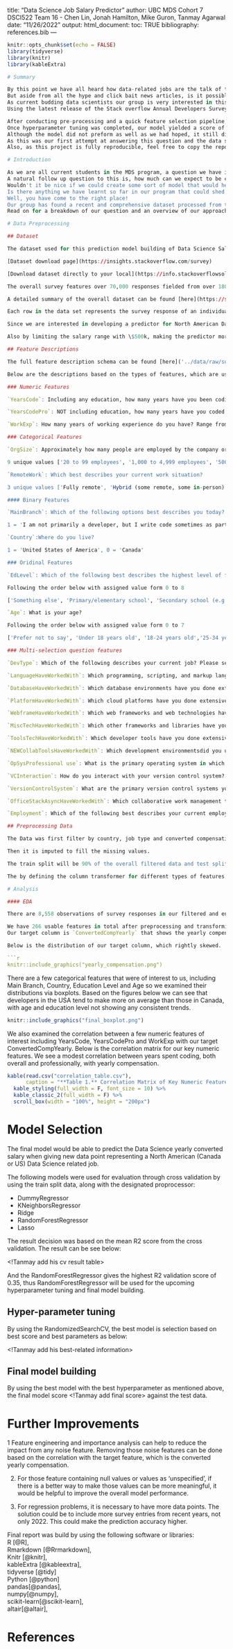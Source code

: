 
title: "Data Science Job Salary Predictor"
author: UBC MDS Cohort 7 DSCI522 Team 16 - Chen Lin, Jonah Hamilton, Mike Guron, Tanmay Agarwal
date: "11/26/2022" 
output: 
  html_document:
    toc: TRUE
bibliography: references.bib
---
```r
knitr::opts_chunk$set(echo = FALSE)
library(tidyverse)
library(knitr)
library(kableExtra)

# Summary

By this point we have all heard how data-related jobs are the talk of the town and by just learning to code you could be raking in a 6-figure salary in no time.
But aside from all the hype and click bait news articles, is it possible to predict how much compensation you can expect given your experience and other related factors?
As current budding data scientists our group is very interested in this question.
Using the latest release of the Stack overflow Annual Developers Survey, we set out to build a machine learning model to predict the total yearly compensation for data-related jobs.

After conducting pre-processing and a quick feature selection pipeline, we decided to use a Random Forrest Regressoras our final model.
Once hyperparameter tuning was completed, our model yielded a score of BLANK on unseen training data.
Although the model did not preform as well as we had hoped, it still did better than the Dummy Regressor!
As this was our first attempt at answering this question and the data set we chose ended up being very difficult to work with given the way data was recorded from the survey, we all agree that this was a good staring point and that results could be improved with some focused feature engineering.
Also, as this project is fully reproducible, feel free to copy the repo and give it a try yourself!

# Introduction

As we are all current students in the MDS program, a question we have is: where will we end up working after this program is over??
A natural follow up question to this is, how much can we expect to be compensated given our previous experience, target industry, geographic location, etc.
Wouldn't it be nice if we could create some sort of model that would help us gain insight into this question?
Is there anything we have learnt so far in our program that could shed some light on this conundrum?
Well, you have come to the right place!
Our group has found a recent and comprehensive dataset processed from the Stack overflow Annual Developers Survey which we will use to build a predictive machine learning model to help answer this burning question that is on our and the rest of our cohort's mind!
Read on for a breakdown of our question and an overview of our approach.

# Data Preprocessing

## Dataset

The dataset used for this prediction model building of Data Science Salary Predictor is from 2022 Stack Overflow Annual Developer Survey, can be obtained from links below:

[Dataset download page](https://insights.stackoverflow.com/survey)

[Download dataset directly to your local](https://info.stackoverflowsolutions.com/rs/719-EMH-566/images/stack-overflow-developer-survey-2022.zip)

The overall survey features over 70,000 responses fielded from over 180 countries, examining all aspects of the developer experience from learning to code to favorite technologies for version control and workplace experience.

A detailed summary of the overall dataset can be found [here](https://survey.stackoverflow.co/2022/)

Each row in the data set represents the survey response of an individual working in a data-related career including information on skills, experience, technologies worked with, and demographics.

Since we are interested in developing a predictor for North American Data Science Salaries, the dataset was subset to only include responses from individuals in Canada and the United States as a proxy for the whole of North America as the bulk of the responses are from these two countries.

Also by limiting the salary range with \$500k, making the predictor more reliable for the majority of the Data Science community.

## Feature Descriptions

The full feature description schema can be found [here]('../data/raw/survey_results_schema.csv').

Below are the descriptions based on the types of features, which are used for data pre-processing:

### Numeric Features

`YearsCode`: Including any education, how many years have you been coding in total? Range from 0 year to over 50 years

`YearsCodePro`: NOT including education, how many years have you coded professionally (as a part of your work)? Range from 0 year to over 50 years

`WorkExp`: How many years of working experience do you have? Range from 0 year to over 50 years

### Categorical Features

`OrgSize`: Approximately how many people are employed by the company or organization you currently work for?

9 unique values ['20 to 99 employees', '1,000 to 4,999 employees', '500 to 999 employees', '10,000 or more employees', '5,000 to 9,999 employees', 'Just me - I am a freelancer, sole proprietor, etc.', '2 to 9 employees', '100 to 499 employees', '10 to 19 employees', 'I don't know'],

`RemoteWork`: Which best describes your current work situation?

3 unique values ['Fully remote', 'Hybrid (some remote, some in-person)', 'Full in-person']

#### Binary Features

`MainBranch`: Which of the following options best describes you today? Here, by "developer" we mean "someone who writes code."

1 = 'I am not primarily a developer, but I write code sometimes as part of my work', 0 = 'I am a developer by profession'

`Country`:Where do you live?

1 = 'United States of America', 0 = 'Canada'

### Oridinal Features

`EdLevel`: Which of the following best describes the highest level of formal education that you've completed? \*

Following the order below with assigned value form 0 to 8

['Something else', 'Primary/elementary school', 'Secondary school (e.g. American high school, German Realschule or Gymnasium, etc.)','Some college/university study without earning a degree', 'Associate degree (A.A., A.S., etc.)', "Bachelor's degree (B.A., B.S., B.Eng., etc.)", "Master's degree (M.A., M.S., M.Eng., MBA, etc.)",'Professional degree (JD, MD, etc.)', 'Other doctoral degree (Ph.D., Ed.D., etc.)']

`Age`: What is your age?

Following the order below with assigned value form 0 to 7

['Prefer not to say', 'Under 18 years old', '18-24 years old','25-34 years old','35-44 years old','45-54 years old', '55-64 years old','65 years or older']

### Multi-selection question features

`DevType`: Which of the following describes your current job? Please select all that apply.

`LanguageHaveWorkedWith`: Which programming, scripting, and markup languages have you done extensive development work in over the past year, and which do you want to work in over the next year?

`DatabaseHaveWorkedWith`: Which database environments have you done extensive development work in over the past year, and which do you want to work in over the next year?

`PlatformHaveWorkedWith`: Which cloud platforms have you done extensive development work in over the past year, and which do you want to work in over the next year?

`WebframeHaveWorkedWith`: Which web frameworks and web technologies have you done extensive development work in over the past year, and which do you want to work in over the next year?

`MiscTechHaveWorkedWith`: Which other frameworks and libraries have you done extensive development work in over the past year, and which do you want to work in over the next year?

`ToolsTechHaveWorkedWith`: Which developer tools have you done extensive development work in over the past year, and which do you want to work in over the next year?

`NEWCollabToolsHaveWorkedWith`: Which development environmentsdid you use regularly over the past year, and which do you want to work with over the next year?

`OpSysProfessional use`: What is the primary operating system in which you work?

`VCInteraction`: How do you interact with your version control system? Select all that apply.

`VersionControlSystem`: What are the primary version control systems you use?

`OfficeStackAsyncHaveWorkedWith`: Which collaborative work management toolsdid you use regularly over the past year, and which do you want to w ork with over the next year?

`Employment`: Which of the following best describes your current employment status?

## Preprocessing Data

The Data was first filter by country, job type and converted compensation.

Then it is imputed to fill the missing values.

The train split will be 90% of the overall filtered data and test splits will be 10% of the overall filtered data.

The by defining the column transformer for different types of features, the train split was encoded for EDA use, which will be explained in the next section.

# Analysis

#### EDA

There are 8,558 observations of survey responses in our filtered and encoded dataset with no missing values in any rows or columns.

We have 266 usable features in total after preprocessing and transforming our initial dataset.
Our target column is `ConvertedCompYearly` that shows the yearly compensation that was reported by each individual responded converted into $USD.

Below is the distribution of our target column, which rightly skewed.

```r
knitr::include_graphics("yearly_compensation.png")
```

There are a few categorical features that were of interest to us, including Main Branch, Country, Education Level and Age so we examined their distributions via boxplots.  Based on the figures below we can see that developers in the USA tend to make more on average than those in Canada, with age and education level not showing any consistent trends.  

```r
knitr::include_graphics("final_boxplot.png")
```

We also examined the correlation between a few numeric features of interest including YearsCode, YearsCodePro and WorkExp with our target ConvertedCompYearly. Below is the correlation matrix for our key numeric features.  We see a modest correlation between years spent coding, both overall and professionally, with yearly compensation.


```r
kable(read.csv("correlation_table.csv"),
      caption = "**Table 1.** Correlation Matrix of Key Numeric Features") %>%
  kable_styling(full_width = F, font_size = 10) %>%
  kable_classic_2(full_width = F) %>%
  scroll_box(width = "100%", height = "200px")
```

# Model Selection
The final model would be able to predict the Data Science yearly converted salary when giving new data point representing a North American (Canada or US) Data Science related job.

The following models were used for evaluation through cross validation by using the train split data, along with the designated proprocessor:

- DummyRegressor
- KNeighborsRegressor
- Ridge
- RandomForestRegressor
- Lasso

The result decision was based on the mean R2 score from the cross validation. The result can be see below:

<!Tanmay add his cv result table>

And the RandomForestRegressor gives the highest R2 validation score of 0.35, thus RandomForestRegressor will be used for the upcoming hyperparameter tuning and final model building.

## Hyper-parameter tuning
By using the RandomizedSearchCV, the best model is selection based on best score and best parameters as below:

<!Tanmay add his best-related information>

## Final model building
By using the best model with the best hyperparameter as mentioned above, the final model score <!Tanmay add final score> against the test data.

# Further Improvements

1 Feature engineering and importance analysis can help to reduce the impact from any noise feature. Removing those noise features can be done based on the correlation with the target feature, which is the converted yearly compensation.

2.  For those feature containing null values or values as 'unspecified', if there is a better way to make those values can be more meaningful, it would be helpful to improve the overall model performance.

3.  For regression problems, it is necessary to have more data points. The solution could be to include more survey entries from recent years, not only 2022. This could make the prediction accuracy higher.

Final report was build by using the following software or libraries: \
R [@R], \
Rmarkdown [@Rrmarkdown], \
Knitr [@knitr], \
kableExtra [@kableextra], \
tidyverse [@tidy]  \
Python [@python] \
pandas[@pandas], \
numpy[@numpy], \
scikit-learn[@scikit-learn], \
altair[@altair], \

# References
